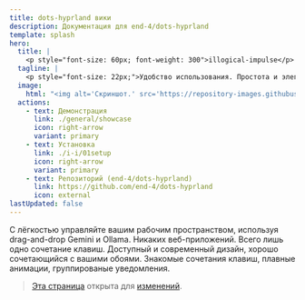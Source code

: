 ```yaml
---
title: dots-hyprland вики
description: Документация для end-4/dots-hyprland
template: splash
hero:
  title: |
    <p style="font-size: 60px; font-weight: 300">illogical-impulse</p>
  tagline: |
    <p style="font-size: 22px;">Удобство использования. Простота и элегантность</p>
  image:
    html: "<img alt='Скриншот.' src='https://repository-images.githubusercontent.com/583820372/55988d08-a8db-421a-8761-f6e98ea89ce3' width='600' />"
  actions:
    - text: Демонстрация
      link: ./general/showcase
      icon: right-arrow
      variant: primary
    - text: Установка
      link: ./i-i/01setup
      icon: right-arrow
      variant: primary
    - text: Репозиторий (end-4/dots-hyprland)
      link: https://github.com/end-4/dots-hyprland
      icon: external
lastUpdated: false
---
```



<CardGrid>
	<Card title="[‎ ‎ [‎ Обзор ‎] ‎ ‎]">
    С лёгкостью управляйте вашим рабочим пространством, используя drag-and-drop
	</Card>
	<Card title=">>× AI ×<<">
    Gemini и Ollama. Никаких веб-приложений. Всего лишь одно сочетание клавиш.
	</Card>
	<Card title="•• Material Design 3 ••">
    Доступный и современный дизайн, хорошо сочетающийся с вашими обоями.
	</Card>
	<Card title="+//+ Удобство ++">
    Знакомые сочетания клавиш, плавные анимации, группированые уведомления.
	</Card>
</CardGrid>

> [Эта страница](https://github.com/end-4/dots-hyprland-wiki) открыта для [изменений](https://end-4.github.io/dots-hyprland-wiki/en/dev/doc-site-contrib).
